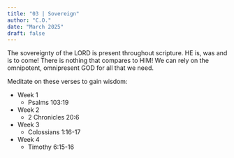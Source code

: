 ```yaml
---
title: "03 | Sovereign"
author: "C.O."
date: "March 2025"
draft: false
---
```


The sovereignty of the LORD is present throughout scripture. HE is, was and is to come! There is nothing that compares to HIM! We can rely on the omnipotent, omnipresent GOD for all that we need.

Meditate on these verses to gain wisdom:

-   Week 1
    -   Psalms 103:19
-   Week 2
    -   2 Chronicles 20:6
-   Week 3
    -   Colossians 1:16-17
-   Week 4
    -   Timothy 6:15-16
